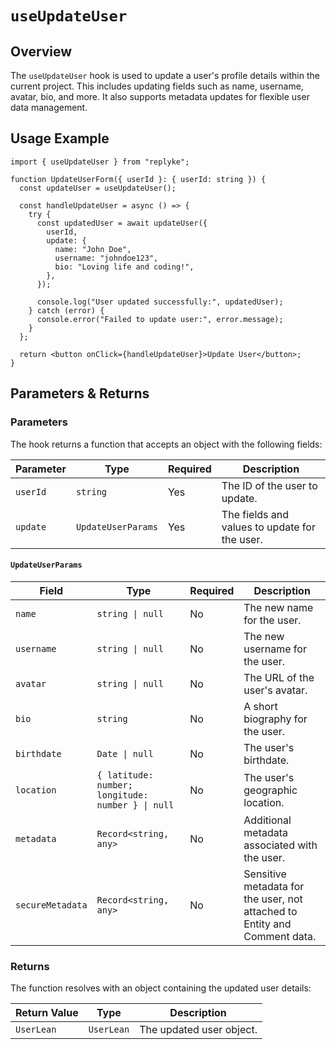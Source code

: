 # `useUpdateUser`

## Overview

The `useUpdateUser` hook is used to update a user's profile details within the current project. This includes updating fields such as name, username, avatar, bio, and more. It also supports metadata updates for flexible user data management.


## Usage Example

```tsx
import { useUpdateUser } from "replyke";

function UpdateUserForm({ userId }: { userId: string }) {
  const updateUser = useUpdateUser();

  const handleUpdateUser = async () => {
    try {
      const updatedUser = await updateUser({
        userId,
        update: {
          name: "John Doe",
          username: "johndoe123",
          bio: "Loving life and coding!",
        },
      });

      console.log("User updated successfully:", updatedUser);
    } catch (error) {
      console.error("Failed to update user:", error.message);
    }
  };

  return <button onClick={handleUpdateUser}>Update User</button>;
}
```


## Parameters & Returns

### Parameters

The hook returns a function that accepts an object with the following fields:

| Parameter   | Type              | Required | Description                                 |
|-------------|-------------------|----------|---------------------------------------------|
| `userId`    | `string`          | Yes      | The ID of the user to update.               |
| `update`    | `UpdateUserParams` | Yes      | The fields and values to update for the user. |

#### `UpdateUserParams`

| Field           | Type                              | Required | Description                                                  |
|-----------------|-----------------------------------|----------|--------------------------------------------------------------|
| `name`          | `string \| null`                  | No       | The new name for the user.                                   |
| `username`      | `string \| null`                  | No       | The new username for the user.                               |
| `avatar`        | `string \| null`                  | No       | The URL of the user's avatar.                                |
| `bio`           | `string`                          | No       | A short biography for the user.                              |
| `birthdate`     | `Date \| null`                    | No       | The user's birthdate.                                        |
| `location`      | `{ latitude: number; longitude: number } \| null` | No | The user's geographic location.                              |
| `metadata`      | `Record<string, any>`             | No       | Additional metadata associated with the user.                |
| `secureMetadata`| `Record<string, any>`             | No       | Sensitive metadata for the user, not attached to Entity and Comment data.     |

### Returns

The function resolves with an object containing the updated user details:

| Return Value | Type      | Description                               |
|--------------|-----------|-------------------------------------------|
| `UserLean`   | `UserLean` | The updated user object.                 |
